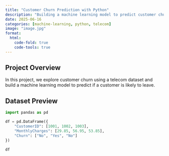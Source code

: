 ```yaml
---
title: "Customer Churn Prediction with Python"
description: "Building a machine learning model to predict customer churn in the telecom industry."
date: 2025-06-16
categories: [machine-learning, python, telecom]
image: "image.jpg"
format:
  html:
    code-fold: true
    code-tools: true
---
```


## Project Overview

In this project, we explore customer churn using a telecom dataset and build a machine learning model to predict if a customer is likely to leave.

## Dataset Preview

```python
import pandas as pd

df = pd.DataFrame({
    "CustomerID": [1001, 1002, 1003],
    "MonthlyCharges": [29.85, 56.95, 53.85],
    "Churn": ["No", "Yes", "No"]
})

df
```



